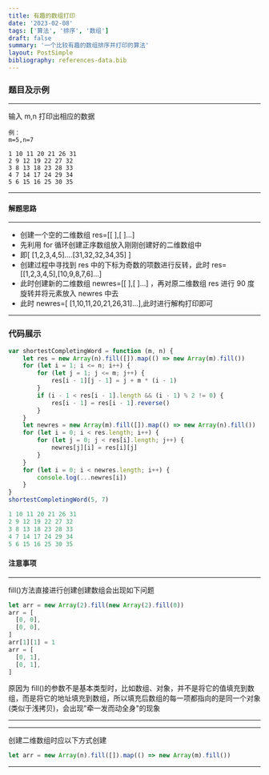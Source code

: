 ```yaml
---
title: 有趣的数组打印
date: '2023-02-08'
tags: ['算法', '排序', '数组']
draft: false
summary: '一个比较有趣的数组排序并打印的算法'
layout: PostSimple
bibliography: references-data.bib
---
```


### 题目及示例

---

输入 m,n 打印出相应的数据

```
例：
m=5,n=7

1 10 11 20 21 26 31
2 9 12 19 22 27 32
3 8 13 18 23 28 33
4 7 14 17 24 29 34
5 6 15 16 25 30 35
```

---

#### 解题思路

---

- 创建一个空的二维数组 res=[[ ],[ ]...]
- 先利用 for 循环创建正序数组放入刚刚创建好的二维数组中
- 即[ [1,2,3,4,5]....[31,32,32,34,35] ]
- 创建过程中寻找到 res 中的下标为奇数的项数进行反转，此时 res=[[1,2,3,4,5],[10,9,8,7,6]...]
- 此时创建新的二维数组 newres=[[ ],[ ]...] ，再对原二维数组 res 进行 90 度旋转并将元素放入 newres 中去
- 此时 newres=[ [1,10,11,20,21,26,31]...],此时进行解构打印即可

---

### 代码展示

```js
var shortestCompletingWord = function (m, n) {
    let res = new Array(n).fill([]).map(() => new Array(m).fill())
    for (let i = 1; i <= n; i++) {
        for (let j = 1; j <= m; j++) {
            res[i - 1][j - 1] = j + m * (i - 1)
        }
        if (i - 1 < res[i - 1].length && (i - 1) % 2 != 0) {
            res[i - 1] = res[i - 1].reverse()
        }
    }
    let newres = new Array(m).fill([]).map(() => new Array(n).fill())
    for (let i = 0; i < res.length; i++) {
        for (let j = 0; j < res[i].length; j++) {
            newres[j][i] = res[i][j]
        }
    }
    for (let i = 0; i < newres.length; i++) {
        console.log(...newres[i])
    }
}
shortestCompletingWord(5, 7)

1 10 11 20 21 26 31
2 9 12 19 22 27 32
3 8 13 18 23 28 33
4 7 14 17 24 29 34
5 6 15 16 25 30 35
```

#### 注意事项

---

fill()方法直接进行创建创建数组会出现如下问题

```js
let arr = new Array(2).fill(new Array(2).fill(0))
arr = [
  [0, 0],
  [0, 0],
]
arr[1][1] = 1
arr = [
  [0, 1],
  [0, 1],
]
```

原因为 fill()的参数不是基本类型时，比如数组、对象，并不是将它的值填充到数组，而是将它的地址填充到数组，所以填充后数组的每一项都指向的是同一个对象(类似于浅拷贝)，会出现"牵一发而动全身"的现象

---

---

创建二维数组时应以下方式创建

```js
let arr = new Array(n).fill([]).map(() => new Array(m).fill())
```

---

